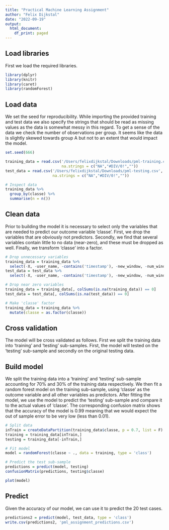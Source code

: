 ```yaml
---
title: "Practical Machine Learning Assignment"
author: "Felix Dijkstal"
date: "2022-09-19"
output:
  html_document:
    df_print: paged
---
```

## Load libraries
First we load the required libraries. 
```r
library(dplyr)
library(knitr)
library(caret)
library(randomForest)
```

## Load data
We set the seed for reproducibility. While importing the provided training and test data we also specify the strings that should be read as missing values as the data is somewhat messy in this regard. To get a sense of the data we check the number of observations per group. It seems like the data is slightly skewed towards group A but not to an extent that would impact the model.  
```r
set.seed(666)

training_data = read.csv('/Users/felixdijkstal/Downloads/pml-training.csv', 
                         na.strings = c("NA","#DIV/0!",""))
test_data = read.csv('/Users/felixdijkstal/Downloads/pml-testing.csv', 
                     na.strings = c("NA","#DIV/0!",""))

# Inspect data 
training_data %>%
  group_by(classe) %>%
  summarise(n = n())
```

## Clean data
Prior to building the model it is necessary to select only the variables that are needed to predict our outcome variable 'classe'. First, we drop the variables that are obviously not predictors. Secondly, we find that several variables contain little to no data (near-zero), and these must be dropped as well. Finally, we transform 'classe' into a factor. 
```r
# Drop unnecessary variables
training_data = training_data %>%
  select(-X, -user_name, -contains('timestamp'), -new_window, -num_window)
test_data = test_data %>%
  select(-X, -user_name, -contains('timestamp'), -new_window, -num_window, -problem_id)

# Drop near zero variables
training_data = training_data[, colSums(is.na(training_data)) == 0]
test_data = test_data[, colSums(is.na(test_data)) == 0]

# Make 'classe' factor
training_data = training_data %>%
  mutate(classe = as.factor(classe))
```

## Cross validation
The model will be cross validated as follows. First we split the training data into 'training' and 'testing' sub-samples. First, the model will tested on the 'testing' sub-sample and secondly on the original testing data. 

## Build model
We split the training data into a 'training' and 'testing' sub-sample accounting for 70% and 30% of the training data respectively. We then fit a random forest model on the training sub-sample, using 'classe' as the outcome variable and all other variables as predictors. After fitting the model, we use the model to predict the 'testing' sub-sample and compare it to the actual values of 'classe'. The corresponding confusion matrix shows that the accuracy of the model is 0.99 meaning that we would expect the out of sample error to be very low (less than 0.01).
```r
# Split data
inTrain = createDataPartition(training_data$classe, p = 0.7, list = F)
training = training_data[inTrain,]
testing = training_data[-inTrain,]

# Fit model
model = randomForest(classe ~ ., data = training, type = 'class')

# Predict the test sub-sample
predictions = predict(model, testing)
confusionMatrix(predictions, testing$classe)
```


```r
plot(model)
```


## Predict
Given the accuracy of our model, we can use it to predict the 20 test cases. 
```r
predictions2 = predict(model, test_data, type = 'class')
write.csv(predictions2, 'pml_assignment_predictions.csv')
```



